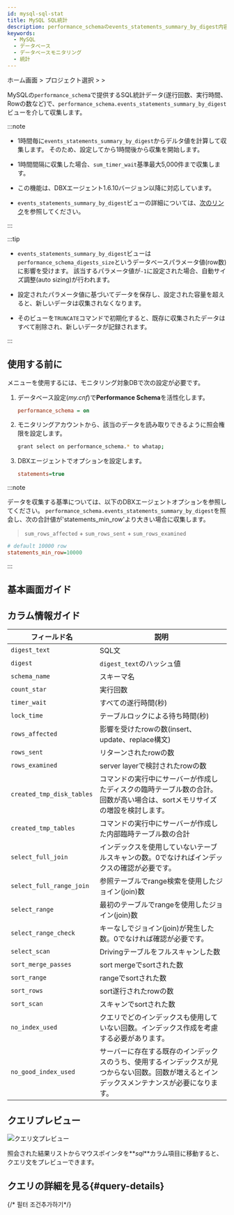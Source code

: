 ```yaml
---
id: mysql-sql-stat
title: MySQL SQL統計
description: performance_schemaのevents_statements_summary_by_digest内容を1時間ごとに収集して統計データを表示します。アクティブセッションに基づく他の'SQL統計'メニューと合わせて、SQL分析に活用できます。
keywords:
  - MySQL
  - データベース
  - データベースモニタリング
  - 統計
---
```


ホーム画面 &gt; プロジェクト選択 &gt; <Cmdname sid="side_reportStat" className="uitext" /> &gt; <Cmdname sid="side_mysqlStat" className="uitext" />

MySQLの`performance_schema`で提供するSQL統計データ(遂行回数、実行時間、Rowの数など)で、`performance_schema.events_statements_summary_by_digest`ビューを介して収集します。 

:::note

- 1時間毎に`events_statements_summary_by_digest`からデルタ値を計算して収集します。 そのため、設定してから1時間後から収集を開始します。

- 1時間間隔に収集した場合、`sum_timer_wait`基準最大5,000件まで収集します。 

- この機能は、DBXエージェント1.6.10バージョン以降に対応しています。

- `events_statements_summary_by_digest`ビューの詳細については、[次のリンク](https://dev.mysql.com/doc/refman/8.0/en/performance-schema-statement-summary-tables.html)を参照してください。

:::

:::tip

- `events_statements_summary_by_digest`ビューは`performance_schema_digests_size`というデータベースパラメータ値(row数)に影響を受けます。 該当するパラメータ値が`-1`に設定された場合、自動サイズ調整(auto sizing)が行われます。 

- 設定されたパラメータ値に基づいてデータを保存し、設定された容量を超えると、新しいデータは収集されなくなります。 

- そのビューを`TRUNCATE`コマンドで初期化すると、既存に収集されたデータはすべて削除され、新しいデータが記録されます。

:::

## 使用する前に

<Cmdname sid="side_mysqlStat" className="uitext" />メニューを使用するには、モニタリング対象DBで次の設定が必要です。

1. データベース設定(*my.cnf*)で**Performance Schema**を活性化します。

   ```ini title='my.cnf'
   performance_schema = on
   ```

2. モニタリングアカウントから、該当のデータを読み取りできるように照会権限を設定します。

   ```bash
   grant select on performance_schema.* to whatap;
   ```

3. DBXエージェントでオプションを設定します。

   ```ini title='whatap.conf'
   statements=true
   ```

:::note

データを収集する基準については、以下のDBXエージェントオプションを参照してください。 `performance_schema.events_statements_summary_by_digest`を照会し、次の合計値が'statements_min_row'より大きい場合に収集します。

> `sum_rows_affected` + `sum_rows_sent` + `sum_rows_examined`

```ini title="whatap.conf"
# default 10000 row
statements_min_row=10000
```

:::

## 基本画面ガイド

<ImgLang img='db-mysql-sql-stat.png' desc='MYSQL SQL通計' />


<Dbproductsqlstatbasicusage />

## カラム情報ガイド

| フィールド名                    | 説明                                                                     |
| ------------------------- | ---------------------------------------------------------------------- |
| `digest_text`             | SQL文                                                                   |
| `digest`                  | `digest_text`のハッシュ値                                                    |
| `schema_name`             | スキーマ名                                                                  |
| `count_star`              | 実行回数                                                                   |
| `timer_wait`              | すべての遂行時間(秒)                                                            |
| `lock_time`               | テーブルロックによる待ち時間(秒)                                                      |
| `rows_affected`           | 影響を受けたrowの数(insert、update、replace構文)                                   |
| `rows_sent`               | リターンされたrowの数                                                           |
| `rows_examined`           | server layerで検討されたrowの数                                                |
| `created_tmp_disk_tables` | コマンドの実行中にサーバーが作成したディスクの臨時テーブル数の合計。回数が高い場合は、sortメモリサイズの増設を検討します。        |
| `created_tmp_tables`      | コマンドの実行中にサーバーが作成した内部臨時テーブル数の合計                                         |
| `select_full_join`        | インデックスを使用していないテーブルスキャンの数。0でなければインデックスの確認が必要です。                         |
| `select_full_range_join`  | 参照テーブルでrange検索を使用したジョイン(join)数                                         |
| `select_range`            | 最初のテーブルでrangeを使用したジョイン(join)数                                          |
| `select_range_check`      | キーなしでジョイン(join)が発生した数。0でなければ確認が必要です。                                   |
| `select_scan`             | Drivingテーブルをフルスキャンした数                                                  |
| `sort_merge_passes`       | sort mergeでsortされた数                                                    |
| `sort_range`              | rangeでsortされた数                                                         |
| `sort_rows`               | sort遂行されたrowの数                                                         |
| `sort_scan`               | スキャンでsortされた数                                                          |
| `no_index_used`           | クエリでどのインデックスも使用していない回数。インデックス作成を考慮する必要があります。                           |
| `no_good_index_used`      | サーバーに存在する既存のインデックスのうち、使用するインデックスが見つからない回数。回数が増えるとインデックスメンテナンスが必要になります。 |

## クエリプレビュー

![クエリ文プレビュー](/img/db-sql-preview.png)

照会された結果リストからマウスポインタを**_sql_**カラム項目に移動すると、クエリ文をプレビューできます。

## クエリの詳細を見る{#query-details}

<ImgLang img='db-sql-details-postgresql.png' desc='SQL詳細' />


<Dbproductsqlstatquerydetails />

{/* 필터 조건추가하기*/}

<Dbsqlfilter level={2} />


<Dbv2dataeditcolumn level={2} />
